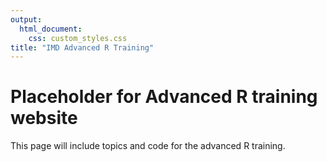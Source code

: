 ```yaml
---
output: 
  html_document:
    css: custom_styles.css
title: "IMD Advanced R Training"
---
```


# Placeholder for Advanced R training website

This page will include topics and code for the advanced R training.